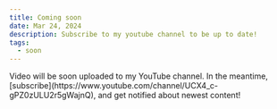 ```yaml
---
title: Coming soon
date: Mar 24, 2024
description: Subscribe to my youtube channel to be up to date!
tags:
  - soon
---
```


<MdxAside type='idea'>
  Video will be soon uploaded to my YouTube channel. In the meantime,
  [subscribe](https://www.youtube.com/channel/UCX4_c-gPZ0zULU2r5gWajnQ), and get
  notified about newest content!
</MdxAside>
